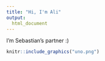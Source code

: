 ```yaml
---
title: "Hi, I'm Ali"
output: 
  html_document
---
```


I'm Sebastian's partner :)


```r
knitr::include_graphics("uno.png")
```
